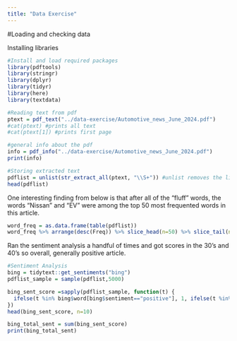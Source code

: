 ```yaml
---
title: "Data Exercise"
---
```


#Loading and checking data

Installing libraries
```r
#Install and load required packages
library(pdftools)
library(stringr)
library(dplyr)
library(tidyr)
library(here)
library(textdata)
```


```r
#Reading text from pdf 
ptext = pdf_text("../data-exercise/Automotive_news_June_2024.pdf")
#cat(ptext) #prints all text 
#cat(ptext[1]) #prints first page
```

```r
#general info about the pdf
info = pdf_info("../data-exercise/Automotive_news_June_2024.pdf")
print(info) 
```

```r
#Storing extracted text
pdflist = unlist(str_extract_all(ptext, "\\S+")) #unlist removes the lists within the list. Before, each list would represent a different page.  
head(pdflist)
```

One interesting finding from below is that after all of the "fluff" words, the words "Nissan" and "EV" were among the top 50 most frequented words in this article.

```r
word_freq = as.data.frame(table(pdflist))
word_freq %>% arrange(desc(Freq)) %>% slice_head(n=50) %>% slice_tail(n=30) # a way to select the middle rows (i.e. first select top 50, then select the bottom 30 of those effectively looking at rows 31-50 of the whole data frame)


```

Ran the sentiment analysis a handful of times and got scores in the 30's and 40's so overall, generally positive article. 

```r
#Sentiment Analysis 
bing = tidytext::get_sentiments("bing")
pdflist_sample = sample(pdflist,5000)

bing_sent_score =sapply(pdflist_sample, function(t) {
  ifelse(t %in% bing$word[bing$sentiment=="positive"], 1, ifelse(t %in% bing$word[bing$sentiment=="negative"], -1, 0))
})
head(bing_sent_score, n=10) 

bing_total_sent = sum(bing_sent_score)
print(bing_total_sent)


```

